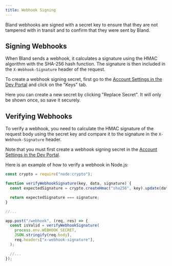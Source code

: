 ```yaml
---
title: Webhook Signing
---
```


Bland webhooks are signed with a secret key to ensure that they are not tampered with in transit and to confirm that they were sent by Bland.

## Signing Webhooks

When Bland sends a webhook, it calculates a signature using the HMAC algorithm with the SHA-256 hash function. The signature is then included in the `X-Webhook-Signature` header of the request.

To create a webhook signing secret, first go to the [Account Settings in the Dev Portal](https://app.bland.ai/dashboard?page=settings) and click on the "Keys" tab.

Here you can create a new secret by clicking "Replace Secret". It will only be shown once, so save it securely.

## Verifying Webhooks

To verify a webhook, you need to calculate the HMAC signature of the request body using the secret key and compare it to the signature in the `X-Webhook-Signature` header.

Note that you must first create a webhook signing secret in the [Account Settings in the Dev Portal](https://app.bland.ai/dashboard?page=settings).

Here is an example of how to verify a webhook in Node.js:

```javascript
const crypto = require("node:crypto");

function verifyWebhookSignature(key, data, signature) {
  const expectedSignature = crypto.createHmac("sha256", key).update(data).digest("hex");

  return expectedSignature === signature;
}

//...

app.post("/webhook", (req, res) => {
  const isValid = verifyWebhookSignature(
    process.env.WEBHOOK_SECRET,
    JSON.stringify(req.body),
    req.headers["x-webhook-signature"],
  );

  //...
});
```
